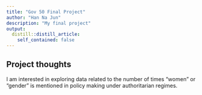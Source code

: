 ```yaml
---
title: "Gov 50 Final Project"
author: "Han Na Jun"
description: "My final project"
output:
  distill::distill_article:
    self_contained: false
---
```




## Project thoughts

I am interested in exploring data related to the number of times "women" or "gender" is mentioned in policy making under authoritarian regimes.